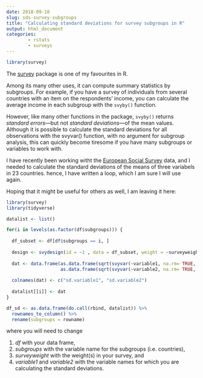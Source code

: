 ---
date: 2018-09-10
slug: sds-survey-subgroups
title: "Calculating standard deviations for survey subgroups in R"
output: html_document
categories:
        - rstats
        - surveys
---

```{r setup, echo=FALSE, message=FALSE, warning=FALSE}
library(survey)
```

The [survey](https://cran.r-project.org/web/packages/survey/survey.pdf) package is one of my favourites in R.

Among its many other uses, it can compute summary statistics by subgroups. For example, if you have a survey of individuals from several countries with an item on the respondents' income, you can calculate the average income in each subgroup with the `svyby()` function.  

However, like many other functions in the package, `svyby()` returns *standard errors*---but not *standard deviations*---of the mean values. Although it is possible to calculate the standard deviations for all observations with the svyvar() function, with no argument for subgroup analysis, this can quickly become tiresome if you have many subgroups or variables to work with.

I have recently been working witht the [European Social Survey](http://www.europeansocialsurvey.org) data, and I needed to calculate the standard deviations of the means of three variabels in 23 countries. hence, I have written a loop, which I am sure I will use again.

Hoping that it might be useful for others as well, I am leaving it here:

```{r code, echo=TRUE, eval=FALSE}
library(survey)
library(tidyverse)

datalist <- list()

for(i in levels(as.factor(df$subgroups))) {
        
  df_subset <- df[df$subgroups == i, ] 
  
  design <- svydesign(id = ~1 , data = df_subset, weight = ~surveyweight)
  
  dat <- data.frame(as.data.frame(sqrt(svyvar(~variable1, na.rm= TRUE, design = design)))[,"variance"],
                    as.data.frame(sqrt(svyvar(~variable2, na.rm= TRUE, design = design)))[,"variance"])
  
  colnames(dat) <- c("sd.variable1", "sd.variable2")
  
  datalist[[i]] <- dat
}

df_sd <- as.data.frame(do.call(rbind, datalist)) %>%
  rownames_to_column() %>%
  rename(subgroups = rowname)
```

where you will need to change

1. *df* with your data frame,
2. *subgroups* with the variable name for the subgroups (i.e. countries),
3. *surveyweight* with the weight(s) in your survey, and
4. *variable1* and *variable2* with the variable names for which you are calculating the standard deviations.